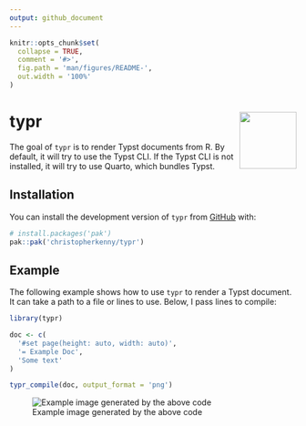 ```yaml
---
output: github_document
---
```


<!-- README.md is generated from README.Rmd. Please edit that file -->

```r
knitr::opts_chunk$set(
  collapse = TRUE,
  comment = '#>',
  fig.path = 'man/figures/README-',
  out.width = '100%'
)
```

# typr <img src='man/figures/logo.png' align='right' height='100' alt='' />

<!-- badges: start -->
<!-- badges: end -->

The goal of `typr` is to render Typst documents from R.
By default, it will try to use the Typst CLI.
If the Typst CLI is not installed, it will try to use Quarto, which bundles Typst.

## Installation

You can install the development version of `typr` from [GitHub](https://github.com/christopherkenny/typr) with:

``` r
# install.packages('pak')
pak::pak('christopherkenny/typr')
```

## Example

The following example shows how to use `typr` to render a Typst document.
It can take a path to a file or lines to use.
Below, I pass lines to compile:

```r
library(typr)

doc <- c(
  '#set page(height: auto, width: auto)',
  '= Example Doc',
  'Some text'
)

typr_compile(doc, output_format = 'png')
```

![Example image generated by the above code](man/figures/example.png)
